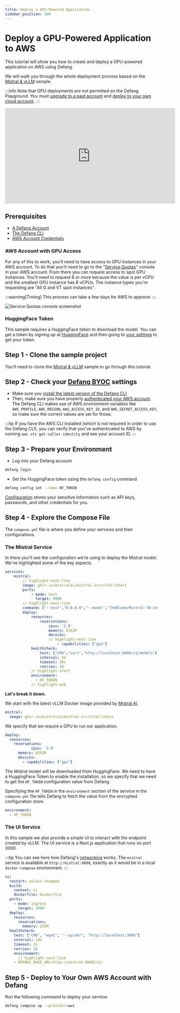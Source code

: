 ```yaml
---
title: Deploy a GPU-Powered Application
sidebar_position: 500
---
```


# Deploy a GPU-Powered Application to AWS

This tutorial will show you how to create and deploy a GPU-powered application on AWS using Defang.

We will walk you through the whole deployment process based on the [Mistral & vLLM](https://github.com/DefangLabs/samples/tree/main/samples/vllm) sample.

:::info
Note that GPU deployments are not permitted on the Defang Playground. You must [upgrade to a paid account](https://defang.io/pricing/) and [deploy to your own cloud account](/docs/tutorials/deploy-to-your-cloud).
:::

<iframe
  width="560"
  height="315"
  src="https://www.youtube.com/embed/kynFa2zU7hQ?si=qdV0xa6vkhMFJ6qv"
  title="YouTube video player"
  frameborder="0"
  allow="accelerometer; autoplay; clipboard-write; encrypted-media; gyroscope; picture-in-picture; web-share"
  referrerpolicy="strict-origin-when-cross-origin"
  allowfullscreen
></iframe>

## Prerequisites

- [A Defang Account](/docs/concepts/authentication)
- [The Defang CLI](/docs/getting-started#install-the-defang-cli)
- [AWS Account Credentials](https://docs.aws.amazon.com/cli/latest/userguide/cli-chap-authentication.html)

### AWS Account with GPU Access

For any of this to work, you'll need to have access to GPU instances in your AWS account. To do that you'll need to go to the "[Service Quotas](https://console.aws.amazon.com/servicequotas/home)" console in your AWS account. From there you can request access to spot GPU instances. You'll need to request 8 or more because the value is per vCPU and the smallest GPU instance has 8 vCPUs. The instance types you're requesting are "All G and VT spot instances".

:::warning[Timing]
This process can take a few days for AWS to approve.
:::

![Service Quotas console screenshot](/img/gpu-tutorial/quotas.png)

### HuggingFace Token

This sample requires a HuggingFace token to download the model. You can get a token by signing up at [HuggingFace](https://huggingface.co/join) and then going to [your settings](https://huggingface.co/settings/tokens) to get your token.

## Step 1 - Clone the sample project

You'll need to clone the [Mistral & vLLM](https://github.com/DefangLabs/samples/tree/main/samples/vllm) sample to go through this tutorial.

## Step 2 - Check your [Defang BYOC](../concepts/defang-byoc.md) settings

- Make sure you [install the latest version of the Defang CLI](../getting-started#install-the-defang-cli.md)
- Then, make sure you have properly [authenticated your AWS account](https://docs.aws.amazon.com/cli/latest/userguide/cli-chap-configure.html). The Defang CLI makes use of AWS environment variables like `AWS_PROFILE`, `AWS_REGION`, `AWS_ACCESS_KEY_ID`, and `AWS_SECRET_ACCESS_KEY`, so make sure the correct values are set for those.

:::tip
If you have the AWS CLI installed (which is not required in order to use the Defang CLI), you can verify that you've authenticated to AWS by running `aws sts get-caller-identity` and see your account ID.
:::

## Step 3 - Prepare your Environment

- Log into your Defang account

```bash
defang login
```

- Set the HuggingFace token using the `defang config` command

```bash
defang config set --name HF_TOKEN
```

[Configuration](../concepts/configuration.md) stores your sensitive information such as API keys, passwords, and other credentials for you.

## Step 4 - Explore the Compose File

The `compose.yml` file is where you define your services and their configurations.

### The Mistral Service

In there you'll see the configuration we're using to deploy the Mistral model. We've highlighted some of the key aspects.

```yaml
services:
    mistral:
        // highlight-next-line
        image: ghcr.io/mistralai/mistral-src/vllm:latest
        ports:
            - mode: host
              target: 8000
        // highlight-next-line
        command: ["--host","0.0.0.0","--model","TheBloke/Mistral-7B-Instruct-v0.2-AWQ","--quantization","awq","--dtype","auto","--tensor-parallel-size","1","--gpu-memory-utilization",".95","--max-model-len","8000"]
        deploy:
            resources:
                reservations:
                    cpus: '2.0'
                    memory: 8192M
                    devices:
                    // highlight-next-line
                        - capabilities: ["gpu"]
            healthcheck:
                test: ["CMD","curl","http://localhost:8000/v1/models"]
                interval: 5m
                timeout: 30s
                retries: 10
            // highlight-start
            environment:
              - HF_TOKEN
            // highlight-end
```

**Let's break it down.**

We start with the latest vLLM Docker image provided by [Mistral AI](https://docs.mistral.ai/self-deployment/vllm/).

```yaml
mistral:
  image: ghcr.io/mistralai/mistral-src/vllm:latest
```

We specify that we require a GPU to run our application.

```yaml
deploy:
  resources:
    reservations:
            cpus: '2.0'
      memory: 8192M
      devices:
        - capabilities: ["gpu"]
```

The Mistral model will be downloaded from HuggingFace. We need to have a HuggingFace Token to enable the installation, so we specify that we need to get the `HF_TOKEN` configuration value from Defang.

Specifying the `HF_TOKEN` in the `environment` section of the service in the `compose.yml` file tells Defang to fetch the value from the encrypted configuration store.

```yaml
environment:
  - HF_TOKEN
```

### The UI Service

In this sample we also provide a simple UI to interact with the endpoint created by vLLM. The UI service is a Next.js application that runs on port 3000.

:::tip
You can see here how Defang's [networking](../concepts//networking.mdx) works. The `mistral` service is available at `http://mistral:8000`, exactly as it would be in a local `docker-compose` environment.
:::

```yaml
ui:
  restart: unless-stopped
  build:
    context: ui
    dockerfile: Dockerfile
  ports:
    - mode: ingress
      target: 3000
  deploy:
    resources:
      reservations:
        memory: 256M
  healthcheck:
    test: ["CMD", "wget", "--spider", "http://localhost:3000"]
    interval: 10s
    timeout: 2s
    retries: 10
    environment:
      // highlight-next-line
    - OPENAI_BASE_URL=http://mistral:8000/v1/
```

## Step 5 - Deploy to Your Own AWS Account with Defang

Run the following command to deploy your service:

```bash
defang compose up --provider=aws
```
